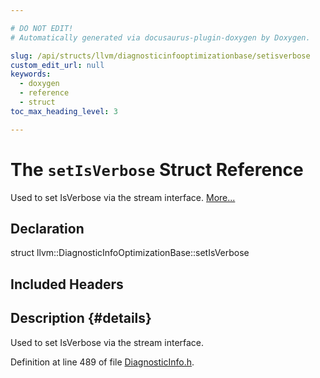 ```yaml
---

# DO NOT EDIT!
# Automatically generated via docusaurus-plugin-doxygen by Doxygen.

slug: /api/structs/llvm/diagnosticinfooptimizationbase/setisverbose
custom_edit_url: null
keywords:
  - doxygen
  - reference
  - struct
toc_max_heading_level: 3

---
```





# The `setIsVerbose` Struct Reference

<DoxygenPage pluginConfig={pluginConfig}>

Used to set IsVerbose via the stream interface. <a href="#details">More...</a>

## Declaration

<CodeBlock>struct llvm::DiagnosticInfoOptimizationBase::setIsVerbose</CodeBlock>

## Included Headers

<IncludesList>
<IncludesListItem
  filePath="llvm/IR/DiagnosticInfo.h"
  permalink="/docs/api/files/include/include/llvm/include/llvm/ir/diagnosticinfo-h"
  isLocal="true" />
</IncludesList>

## Description {#details}

Used to set IsVerbose via the stream interface.

Definition at line 489 of file <a href="/docs/api/files/include/include/llvm/include/llvm/ir/diagnosticinfo-h">DiagnosticInfo.h</a>.

</DoxygenPage>

